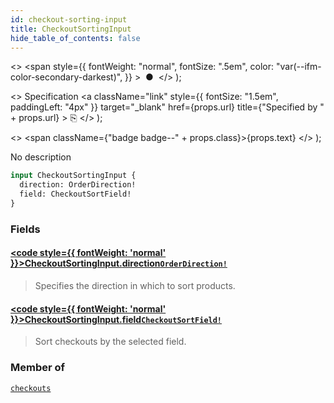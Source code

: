 ```yaml
---
id: checkout-sorting-input
title: CheckoutSortingInput
hide_table_of_contents: false
---
```


  <>
    <span
      style={{
        fontWeight: "normal",
        fontSize: ".5em",
        color: "var(--ifm-color-secondary-darkest)",
      }}
    >
      &nbsp;●&nbsp;
    </span>
  </>
);

  <>
    Specification
    <a
      className="link"
      style={{ fontSize: "1.5em", paddingLeft: "4px" }}
      target="\_blank"
      href={props.url}
      title={"Specified by " + props.url}
    >
      ⎘
    </a>
  </>
);

  <>
    <span className={"badge badge--" + props.class}>{props.text}</span>
  </>
);

No description

```graphql
input CheckoutSortingInput {
  direction: OrderDirection!
  field: CheckoutSortField!
}
```

### Fields

#### [<code style={{ fontWeight: 'normal' }}>CheckoutSortingInput.<b>direction</b></code>](#)<Bullet />[`OrderDirection!`](../../../api-reference/miscellaneous/enums/order-direction) <Badge class="secondary" text="non-null"/> <Badge class="secondary" text="enum"/>

> Specifies the direction in which to sort products.

#### [<code style={{ fontWeight: 'normal' }}>CheckoutSortingInput.<b>field</b></code>](#)<Bullet />[`CheckoutSortField!`](../../../api-reference/checkout/enums/checkout-sort-field) <Badge class="secondary" text="non-null"/> <Badge class="secondary" text="enum"/>

> Sort checkouts by the selected field.

### Member of

[`checkouts`](../../../api-reference/checkout/queries/checkouts) <Badge class="secondary" text="query"/>
